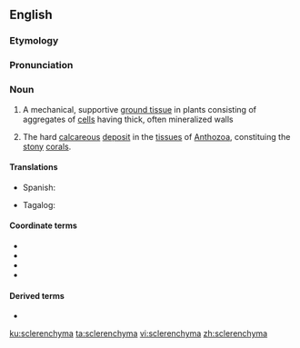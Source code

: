 ==English==

===Etymology===
{{etyl|grc|en}} {{m|grc|σκληρός||hard}} {{suffix|en||-enchyma}}

===Pronunciation===
{{rfp|lang=en}}

===Noun===
{{en-noun|s|sclerenchymata}}

# {{lb|en|botany}} A mechanical, supportive [[ground tissue]] in plants consisting of aggregates of [[cell]]s having thick, often mineralized walls
# {{lb|en|zoology}} The hard [[calcareous]] [[deposit]] in the [[tissue]]s of [[Anthozoa]], constituing the [[stony]] [[coral]]s.<!--Webster 1913-->

====Translations====
{{trans-top|a mechanical, supportive ground tissue in plants consisting of aggregates of cells having thick, often mineralized walls}}
* Spanish: {{t|es|esclerénquima|m}}
{{trans-mid}}
* Tagalog: {{t|tl|tagasihayan}}
{{trans-bottom}}

====Coordinate terms====
* {{l|en|chlorenchyma}}
* {{l|en|collenchyma}}
* {{l|en|merenchyma}}
* {{l|en|parenchyma}}

====Derived terms====
* {{l|en|sclerenchymatous}}

[[ku:sclerenchyma]]
[[ta:sclerenchyma]]
[[vi:sclerenchyma]]
[[zh:sclerenchyma]]